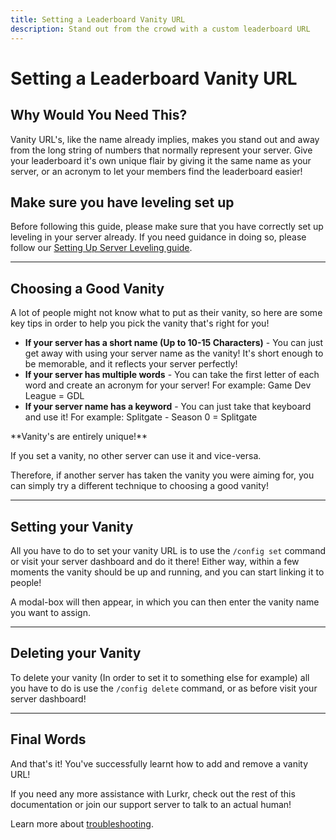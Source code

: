 ```yaml
---
title: Setting a Leaderboard Vanity URL
description: Stand out from the crowd with a custom leaderboard URL
---
```


# Setting a Leaderboard Vanity URL

## Why Would You Need This?

Vanity URL's, like the name already implies, makes you stand out and away from the long string of numbers that normally represent your server. Give your leaderboard it's own unique flair by giving it the same name as your server, or an acronym to let your members find the leaderboard easier!

## Make sure you have leveling set up

Before following this guide, please make sure that you have correctly set up leveling in your server already. If you need guidance in doing so, please follow our [Setting Up Server Leveling guide](/bot/guides/setting-up-server-leveling).

---

## Choosing a Good Vanity

A lot of people might not know what to put as their vanity, so here are some key tips in order to help you pick the vanity that's right for you!

* **If your server has a short name (Up to 10-15 Characters)** - You can just get away with using your server name as the vanity! It's short enough to be memorable, and it reflects your server perfectly!
* **If your server has multiple words** - You can take the first letter of each word and create an acronym for your server! For example: Game Dev League = GDL
* **If your server name has a keyword** - You can just take that keyboard and use it! For example: Splitgate - Season 0 = Splitgate

<Callout type="warning">
**Vanity's are entirely unique!**

If you set a vanity, no other server can use it and vice-versa.

Therefore, if another server has taken the vanity you were aiming for, you can simply try a different technique to choosing a good vanity!
</Callout>

---

## Setting your Vanity

All you have to do to set your vanity URL is to use the `/config set` command or visit your server dashboard and do it there! Either way, within a few moments the vanity should be up and running, and you can start linking it to people!

A modal-box will then appear, in which you can then enter the vanity name you want to assign.

---

## Deleting your Vanity

To delete your vanity (In order to set it to something else for example) all you have to do is use the `/config delete` command, or as before visit your server dashboard!

---

## Final Words

And that's it! You've successfully learnt how to add and remove a vanity URL!

If you need any more assistance with Lurkr, check out the rest of this documentation or join our support server to talk to an actual human!

Learn more about [troubleshooting](/bot/information/troubleshooting).